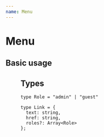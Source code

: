```yaml
---
name: Menu
---
```



# Menu

<PropsTable of={Menu} />


## Basic usage

<Playground>
  <Menu links={[
    { text: "Admin", href: "/admin/disputes", roles: ["admin"] },
    { text: "My Disputes", href: "/disputes/my" },
    { text: "Dispute Your Debt", href: "/" },
    { text: "Community", href: "https://community.debtcollective.org" },
    { text: "Events", href: "https://community.debtcollective.org/calendar" },
    { text: "The Power Report", href: "https://powerreport.debtcollective.org" },
    { text: "Donate", href: "http://tools.debtcollective.org/donate" },
    { text: "About the Debt Collective", href: "https://debtcollective.org#about" }
  ]} />
</Playground>

## Types

```
type Role = "admin" | "guest"
```

```
type Link = {
  text: string,
  href: string,
  roles?: Array<Role>
};
```